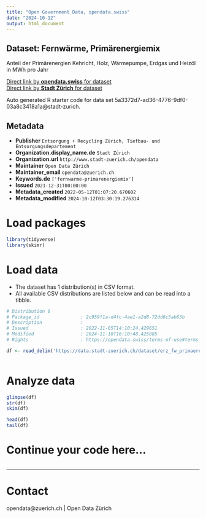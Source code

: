 ```yaml
---
title: "Open Government Data, opendata.swiss"
date: "2024-10-12"
output: html_document
---
```


## Dataset: Fernwärme, Primärenergiemix


Anteil der Primärenergien Kehricht, Holz, Wärmepumpe, Erdgas und Heizöl in MWh pro Jahr


[Direct link by **opendata.swiss** for dataset](https://opendata.swiss/de/dataset/fernwarme-primarenergiemix)<br>
[Direct link by **Stadt Zürich** for dataset](https://data.stadt-zuerich.ch/dataset/erz_fw_primaerenergiemix)

Auto generated R starter code for data set 5a3372d7-ad36-4776-9df0-03a8c3418a1a@stadt-zurich.

## Metadata

- **Publisher** `Entsorgung + Recycling Zürich, Tiefbau- und Entsorgungsdepartement`
- **Organization.display_name.de** `Stadt Zürich`
- **Organization.url** `http://www.stadt-zuerich.ch/opendata`
- **Maintainer** `Open Data Zürich`
- **Maintainer_email** `opendata@zuerich.ch`
- **Keywords.de** `['fernwarme-primarenergiemix']`
- **Issued** `2021-12-31T00:00:00`
- **Metadata_created** `2022-05-12T01:07:20.670602`
- **Metadata_modified** `2024-10-12T03:30:19.276314`


# Load packages

```r

library(tidyverse)
library(skimr)

```

# Load data

-   The dataset has 1 distribution(s) in CSV format.
-   All available CSV distributions are listed below and can be read into a tibble.

```r

# Distribution 0
# Package_id               : 2c959f1a-d4fc-4ae1-a2d8-72dd6c5ab63b
# Description              : 
# Issued                   : 2022-11-05T14:10:24.429651
# Modified                 : 2024-11-10T16:10:48.425885
# Rights                   : https://opendata.swiss/terms-of-use#terms_open

df <- read_delim('https://data.stadt-zuerich.ch/dataset/erz_fw_primaerenergiemix/download/fw_primaerenergiemix.csv')



```

# Analyze data

```r

glimpse(df)
str(df)
skim(df)

head(df)
tail(df)

```

# Continue your code here...

```r

```

------------------------------------------------------------------------

# Contact

opendata@zuerich.ch | Open Data Zürich

